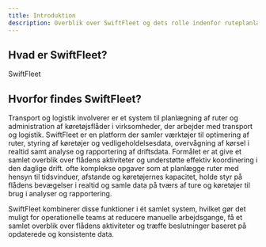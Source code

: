 ```yaml
---
title: Introduktion
description: Overblik over SwiftFleet og dets rolle indenfor ruteplanlægning og flådestyring.
---
```


## Hvad er SwiftFleet?

SwiftFleet

## Hvorfor findes SwiftFleet?
Transport og logistik involverer  er et system til planlægning af ruter og administration af køretøjsflåder i virksomheder, der arbejder med transport og logistik. SwiftFleet er en platform der samler værktøjer til optimering af ruter, styring af køretøjer og vedligeholdelsesdata, overvågning af kørsel i realtid samt analyse og rapportering af driftsdata. Formålet er at give et samlet overblik over flådens aktiviteter og understøtte effektiv koordinering i den daglige drift.
ofte komplekse opgaver som at planlægge ruter med hensyn til tidsvinduer, afstande og køretøjernes kapacitet, holde styr på flådens bevægelser i realtid og samle data på tværs af ture og køretøjer til brug i analyser og rapportering.

SwiftFleet kombinerer disse funktioner i ét samlet system, hvilket gør det muligt for operationelle teams at reducere manuelle arbejdsgange, få et samlet overblik over flådens aktiviteter og træffe beslutninger baseret på opdaterede og konsistente data.

